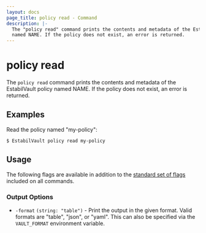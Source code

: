 ```yaml
---
layout: docs
page_title: policy read - Command
description: |-
  The "policy read" command prints the contents and metadata of the EstabilVault policy
  named NAME. If the policy does not exist, an error is returned.
---
```


# policy read

The `policy read` command prints the contents and metadata of the EstabilVault policy
named NAME. If the policy does not exist, an error is returned.

## Examples

Read the policy named "my-policy":

```shell-session
$ EstabilVault policy read my-policy
```

## Usage

The following flags are available in addition to the [standard set of
flags](/docs/commands) included on all commands.

### Output Options

- `-format` `(string: "table")` - Print the output in the given format. Valid
  formats are "table", "json", or "yaml". This can also be specified via the
  `VAULT_FORMAT` environment variable.
